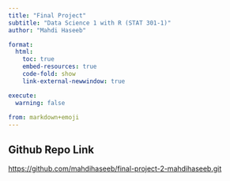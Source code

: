 ```yaml
---
title: "Final Project"
subtitle: "Data Science 1 with R (STAT 301-1)"
author: "Mahdi Haseeb"

format:
  html:
    toc: true
    embed-resources: true
    code-fold: show
    link-external-newwindow: true

execute:
  warning: false
  
from: markdown+emoji 
---
```


::: {.callout-tip icon=false}

## Github Repo Link
[https://github.com/mahdihaseeb/final-project-2-mahdihaseeb.git](https://github.com/mahdihaseeb/final-project-2-mahdihaseeb.git)
:::
